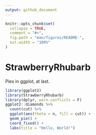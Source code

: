 ```yaml
---
output: github_document
---
```


<!-- README.md is generated from README.Rmd. Please edit that file -->

```r
knitr::opts_chunk$set(
  collapse = TRUE,
  comment = "#>",
  fig.path = "man/figures/README-",
  out.width = "100%"
)
```

# StrawberryRhubarb

<!-- badges: start -->
<!-- badges: end -->

Pies in ggplot, at last.

```r
library(ggplot2)
library(StrawberryRhubarb)
library(dplyr, warn.conflicts = F)
ggplot2::diamonds %>% 
  count(cut) %>% 
  ggplot(aes(theta = n, fill = cut)) +
  geom_pie() +
  coord_fixed() +
  labs(title = "Hello, World!")
```

